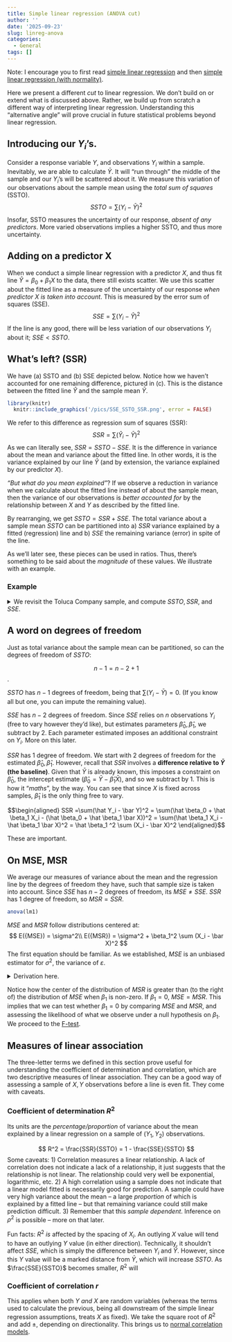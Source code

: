 ```yaml
---
title: Simple linear regression (ANOVA cut)
author: ''
date: '2025-09-23'
slug: linreg-anova
categories:
  - General
tags: []
---
```


Note: I encourage you to first read [simple linear regression](/overview/2025-05-16-linreg-simple/linreg-simple/) and then [simple linear regression (with normality)](/overview/simple-linear-regression-with-normality/). 

Here we present a different _cut_ to linear regression. We don't build on or extend what is discussed above. Rather, we build up from scratch a different way of interpreting linear regression.  Understanding this "alternative angle" will prove crucial in future statistical problems beyond linear regression.  

## Introducing our $Y_i$'s.
Consider a response variable $Y$, and observations $Y_i$ within a sample. Inevitably, we are able to calculate $\bar Y$. It will "run through" the middle of the sample and our $Y_i$'s will be scattered about it. We measure this variation of our observations about the sample mean using the _total sum of squares_ (SSTO).
$$
SSTO = \sum(Y_i - \bar Y)^2
$$
Insofar, SSTO measures the uncertainty of our response, *absent of any predictors*. More varied observations implies a higher SSTO, and thus more uncertainty.

## Adding on a predictor X
When we conduct a simple linear regression with a predictor $X$, and thus fit line $\hat Y = \beta_0 + \beta_1X$ to the data, there still exists scatter. We use this scatter about the fitted line as a measure of the uncertainty of our response *when predictor X is taken into account*. This is measured by the error sum of squares (SSE). 
$$
SSE = \sum(Y_i - \hat Y)^2
$$
If the line is any good, there will be less variation of our observations $Y_i$ about it;  $SSE < SSTO$. 



## What's left? (SSR)
We have (a) SSTO and (b) SSE depicted below. Notice how we haven't accounted for one remaining difference, pictured in (c). This is the distance between the fitted line $\hat Y$ and the sample mean $\bar Y$. 
```r
library(knitr)
  knitr::include_graphics('/pics/SSE_SSTO_SSR.png', error = FALSE)
```

We refer to this difference as regression sum of squares (SSR):
$$
SSR =\sum(\hat Y_i - \bar Y)^2
$$
As we can literally see, $SSR = SSTO - SSE$. It is the difference in variance about the mean and variance about the fitted line. In other words, it is the variance explained by our line $\hat Y$ (and by extension, the variance explained by our predictor $X$).

_"But what do you mean explained"_? If we observe a reduction in variance when we calculate about the fitted line instead of about the sample mean, then the variance of our observations is _better accounted for_ by the relationship between $X$ and $Y$ as described  by the fitted line. 

By rearranging, we get $SSTO = SSR+ SSE$. The total variance about a sample mean $SSTO$ can be partitioned into 
a) $SSR$ variance explained by a fitted (regression) line and 
b) $SSE$ the remaining variance (error) in spite of the line.

As we'll later see, these pieces can be used in ratios. Thus, there's something to be said about the _magnitude_ of these values. We illustrate with an example.

### Example 
<details>
<summary> We revisit the Toluca Company sample, and compute $SSTO, SSR$, and $SSE$. </summary>
```r
library(api2lm)
lm1 <- lm(work_hours~lot_size, data=toluca)

y_hat <- fitted(lm1)
y_bar <- mean(toluca$work_hours)

ssto <- sum((toluca$work_hours - y_bar)^2)
sse <- sum((toluca$work_hours - y_hat)^2)
ssr <- sum((y_hat-y_bar)^2)

print(paste0("SSTO:", ssto))
print(paste0("SSR:", round(ssr,2)))
print(paste0("SSE:", round(sse,2)))

summary(lm1)
```
We see that the variance about the fitted regression line ($SSE \approx 54k$) is a small fraction of the total variance about the sample mean ($SSTO \approx 307k$). We "back in" to the variance explained by the regression line and find that it is very large ($SSR \approx 252k$). This implies that predictor $X$ *explains* a lot of the variance about the sample mean.
</details>

## A word on degrees of freedom
Just as total variance about the sample mean can be partitioned, so can the degrees of freedom of $SSTO$:

$$n-1 = n-2 + 1$$.

$SSTO$ has $n-1$ degrees of freedom, being that $\sum (Y_i - \bar Y) = 0$. (If you know all but one, you can impute the remaining value). 

$SSE$ has $n-2$ degrees of freedom. Since $SSE$ relies on $n$ observations $Y_i$ (free to vary however they'd like), but estimates parameters $\hat \beta_0, \hat \beta_1$, we subtract by 2. Each parameter estimated imposes an additional constraint on $Y_i$. More on this later.

$SSR$ has $1$ degree of freedom. We start with 2 degrees of freedom for the estimated $\hat \beta_0, \hat \beta_1$. However, recall that $SSR$ involves a **difference relative to $\bar Y$ (the baseline)**. Given that $\bar Y$ is already known, this imposes a constraint on $\hat \beta_0$, the intercept estimate ($\hat \beta_0 = \bar Y - \hat \beta_1 \bar X$), and so we subtract by 1.  This is how it "_maths_", by the way. You can see that since $X$ is fixed across samples, $\hat \beta_1$ is the only thing free to vary.

$$\begin{aligned}
SSR =\sum(\hat Y_i - \bar Y)^2 = \sum(\hat \beta_0 + \hat \beta_1 X_i - (\hat \beta_0 + \hat \beta_1 \bar X))^2 = \sum(\hat \beta_1 X_i - \hat \beta_1 \bar X)^2 = \hat \beta_1 ^2 \sum (X_i - \bar X)^2
\end{aligned}$$

These are important. 

## On MSE, MSR
We average our measures of variance about the mean and the regression line by the degrees of freedom they have, such that sample size is taken into account. Since $SSE$ has $n-2$ degrees of freedom, its $MSE \ne SSE$. $SSR$ has 1 degree of freedom, so $MSR = SSR$.
```r
anova(lm1)
```
$MSE$ and $MSR$ follow distributions centered at:
$$
E({MSE}) = \sigma^2\\
E({MSR}) = \sigma^2 +  \beta_1^2 \sum (X_i - \bar X)^2
$$
The first equation should be familiar. As we established, $MSE$ is an unbiased estimator for $\sigma^2$, the variance of $\varepsilon$.

<details>
<summary> Derivation here. </summary>
$$ \begin{aligned}
E(MSR) &= E\left[ \sum (\hat Y_i - \bar Y)^2 \right]\\
&=E\left[ \hat \beta_1 ^2 \sum (X - \bar X)^2 \right]  \quad (\text{Let } \sum (X - \bar X)^2 = a)\\
&= E(\hat \beta_1 ^2) \cdot a  \quad (\text{Invoke } \sigma^2(\hat \beta_1) = E(\hat \beta_1^2) - [E(\hat \beta_1)]^2)\\
&= \left[ \sigma^2(\hat \beta_1) + [E(\hat \beta_1)^2] \right] \cdot a\\
&= \left[ \frac{\sigma^2}{\sum(X_i - \bar X)^2} + \beta_1^2 \right] \sum(X_i - \bar X)^2 \\
&= \sigma^2 + \beta_1^2 \sum(X_i - \bar X)^2 
\end{aligned} $$
</details>

Notice how the center of the distribution of $MSR$ is greater than (to the right of) the distribution of $MSE$ when $\beta_1$ is non-zero. If $\beta_1 = 0$, $MSE=MSR$. This implies that we can test whether $\beta_1  = 0$ by comparing $MSE$ and $MSR$, and assessing the likelihood of what we observe under a null hypothesis on $\beta_1$. We proceed to the [F-test](/inference_tests/2025-09-24-f-test-anova-linear-regressions/f-test/).

## Measures of linear association
The three-letter terms we defined in this section  prove useful for understanding the coefficient of determination and correlation, which are two descriptive measures of linear association. They can be a good way of assessing a sample of $X,Y$ observations before a line is even fit. They come with caveats.

### Coefficient of determination $R^2$
Its units are the *percentage/proportion* of variance about the mean explained by a linear regression on a sample of $(Y_1, Y_2)$ observations.

$$
R^2 = \frac{SSR}{SSTO} = 1 - \frac{SSE}{SSTO}
$$
Some caveats: 
1) Correlation measures a linear relationship. A lack of correlation does not indicate a lack of a relationship, it just suggests that the relationship is not linear. The relationship could very well be exponential, logarithmic, etc.
2) A high correlation using a sample does not indicate that a linear model fitted is necessarily good for prediction. A sample could have very high variance about the mean -- a large _proportion_ of which is explained by a fitted line -- but that remaining variance could still make prediction difficult.
3) Remember that this _sample dependent_. Inference on $\rho^2$ is possible -- more on that later.

Fun facts:
$R^2$ _is_ affected by the spacing of $X_i$. An outlying $X$ value will tend to have an outlying $Y$ value (in either direction). Technically, it shouldn't affect $SSE$, which is simply the difference between $Y_i$ and $\hat Y$. However, since this $Y$ value will be a marked distance from $\bar Y$, which will increase $SSTO$. As $\frac{SSE}{SSTO}$ becomes smaller, $R^2$ will 

### Coefficient of correlation $r$
This applies when both $Y$ _and_ $X$ are random variables (whereas the terms used to calculate the previous, being all downstream of the simple linear regression assumptions, treats $X$ as fixed).
We take the square root of $R^2$ and add $\pm$, depending on directionality. This brings us to [normal correlation models](/overview/2025-09-26-normal-correlation-models/correlation./).




